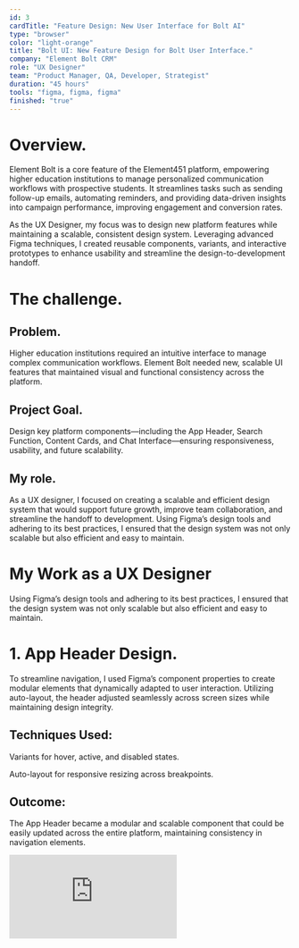 ```yaml
---
id: 3
cardTitle: "Feature Design: New User Interface for Bolt AI"
type: "browser"
color: "light-orange"
title: "Bolt UI: New Feature Design for Bolt User Interface."
company: "Element Bolt CRM"
role: "UX Designer"
team: "Product Manager, QA, Developer, Strategist"
duration: "45 hours"
tools: "figma, figma, figma"
finished: "true"
---
```


<FullWidthImage
  src="/images/bolt-main.png"
  alt="Element Bolt Dashboard Interface"
/>

# Overview.

Element Bolt is a core feature of the Element451 platform, empowering higher education institutions to manage personalized communication workflows with prospective students. It streamlines tasks such as sending follow-up emails, automating reminders, and providing data-driven insights into campaign performance, improving engagement and conversion rates.

As the UX Designer, my focus was to design new platform features while maintaining a scalable, consistent design system. Leveraging advanced Figma techniques, I created reusable components, variants, and interactive prototypes to enhance usability and streamline the design-to-development handoff.

# The challenge.

## Problem.
Higher education institutions required an intuitive interface to manage complex communication workflows. Element Bolt needed new, scalable UI features that maintained visual and functional consistency across the platform.

## Project Goal.
Design key platform components—including the App Header, Search Function, Content Cards, and Chat Interface—ensuring responsiveness, usability, and future scalability.

## My role.
As a UX designer, I focused on creating a scalable and efficient design system that would support future growth, improve team collaboration, and streamline the handoff to development. Using Figma’s design tools and adhering to its best practices, I ensured that the design system was not only scalable but also efficient and easy to maintain.

# My Work as a UX Designer
Using Figma’s design tools and adhering to its best practices, I ensured that the design system was not only scalable but also efficient and easy to maintain.

# 1. App Header Design.

To streamline navigation, I used Figma’s component properties to create modular elements that dynamically adapted to user interaction. Utilizing auto-layout, the header adjusted seamlessly across screen sizes while maintaining design integrity.

## Techniques Used:
Variants for hover, active, and disabled states.

Auto-layout for responsive resizing across breakpoints.

## Outcome:
The App Header became a modular and scalable component that could
be easily updated across the entire platform, maintaining consistency in navigation
elements.

<div style={{ marginTop: '20px', position: 'relative', width: '100%', maxWidth: '1100px', paddingTop: '56.25%', borderRadius: '10px', overflow: 'hidden', marginLeft: 'auto', marginRight: 'auto' }}>
  <iframe 
    src="https://embed.figma.com/design/h2uduBPcH39Tdkii7Pud9v/Enric-UX-%2F-Product-Design?node-id=772-2188&embed-host=share"
    style={{ position: 'absolute', top: 0, left: 0, width: '100%', height: '100%', borderRadius: '10px' }}
    frameBorder="0"
    allowFullScreen
  />
</div>

# 2. Search Function Design.

The search interface was designed with nested components and responsive constraints, ensuring adaptability for mobile, tablet, and desktop devices. Using interactive prototypes, I tested user interactions, including dropdown behavior and input focus states.

## Techniques Used.
Figma constraints for fluid resizing.

Interactive components to simulate real-world interactions for developers.

## Outcome.
A flexible, user-friendly search bar that improved engagement and provided a seamless search experience across devices.

<div style={{ marginTop: '20px', position: 'relative', width: '100%', maxWidth: '1100px', paddingTop: '56.25%', borderRadius: '10px', overflow: 'hidden', marginLeft: 'auto', marginRight: 'auto' }}>
  <iframe 
    src="ttps://embed.figma.com/design/h2uduBPcH39Tdkii7Pud9v/Enric-UX-%2F-Product-Design?node-id=773-14504&embed-host=share"
    style={{ position: 'absolute', top: 0, left: 0, width: '100%', height: '100%', borderRadius: '10px' }}
    frameBorder="0"
    allowFullScreen
  />
</div>

# 3.Content Cards Design.

Content Cards were built to showcase dynamic information such as conversations, tasks, and documents. By integrating Boolean properties and nested components, I ensured the cards were versatile and scalable without duplicating effort.

## Techniques Used:

Boolean variables for optional card elements.

Auto-layout for dynamic content resizing.

## Outcome:
Scalable Content Cards that allowed for quick customization and efficient updates, improving user workflows.

<div style={{ marginTop: '20px', position: 'relative', width: '100%', maxWidth: '1100px', paddingTop: '56.25%', borderRadius: '10px', overflow: 'hidden', marginLeft: 'auto', marginRight: 'auto' }}>
  <iframe 
    src="https://embed.figma.com/design/h2uduBPcH39Tdkii7Pud9v/Enric-UX-%2F-Product-Design?node-id=772-2190&embed-host=share"
    style={{ position: 'absolute', top: 0, left: 0, width: '100%', height: '100%', borderRadius: '10px' }}
    frameBorder="0"
    allowFullScreen
  />
</div>

# 4. Conversation (Chat) Feature Design.

For the chat interface, I implemented smart animate to simulate real-time interactions, including typing indicators and message animations. Using design tokens, I ensured consistency in typography, colors, and spacing, creating a polished user experience.

## Techniques Used:

Smart animate for realistic interaction prototypes.

Figma Tokens Plugin to align design and development.

## Outcome:
An intuitive chat feature that replicated real-time conversations while maintaining brand consistency.

<div style={{ marginTop: '20px', position: 'relative', width: '100%', maxWidth: '1100px', paddingTop: '56.25%', borderRadius: '10px', overflow: 'hidden', marginLeft: 'auto', marginRight: 'auto' }}>
  <iframe 
    src="https://embed.figma.com/design/h2uduBPcH39Tdkii7Pud9v/Enric-UX-%2F-Product-Design?node-id=773-49812&embed-host=share"
    style={{ position: 'absolute', top: 0, left: 0, width: '100%', height: '100%', borderRadius: '10px' }}
    frameBorder="0"
    allowFullScreen
  />
</div>

# Collaboration & Handoff.

Throughout the project, I prioritized clear communication and collaboration with developers:

- <u>Team Library:</u> I used Figma’s Team Library to share components across projects,
  ensuring that everyone on the team had access to the latest design assets.
- <u>Annotations & Prototypes:</u> I added detailed annotations to each component
  and created interactive prototypes in Figma, demonstrating user flow and behavior,
  which minimized back-and-forth during the developer handoff.
- <u>Design Tokens:</u> I used the Figma Tokens Plugin to export design tokens, allowing
  developers to directly reference these tokens in code, ensuring a smooth and accurate
  handoff.
- <u> Interactive Prototypes:</u> Demonstrated user flows and interactions to reduce ambiguity during the handoff process.

## Outcome
The development team benefited from well-documented designs, with clear guidelines and reusable components that simplified the implementation process.

# The Final Product.

The redesigned Element Bolt interface featured:

- A responsive App Header that adapted dynamically across devices.
- An intuitive Search Function optimized for seamless usability.
- Flexible Content Cards for streamlined information display.
- An engaging Chat Interface with real-time interaction capabilities.
- By integrating advanced Figma techniques, I ensured the design system was scalable, consistent, and developer-friendly.

# Results & Impact.

- <u>Improved Scalability:</u> The use of reusable components reduced design update time by 30%.
- <u>Enhanced User Experience:</u> Responsive features boosted mobile interactions, increasing engagement by 20%.
- <u>Efficient Handoff:</u> Clear annotations and tokens streamlined development, reducing implementation errors by 25%.

# Reflection & Lessons Learned.

This project demonstrated the importance of leveraging Figma’s advanced tools to create scalable and maintainable designs. By incorporating design tokens and interactive prototypes, I ensured a seamless collaboration process between design and development. Moving forward, I aim to further explore automation in design workflows to improve efficiency and scalability in future projects.
